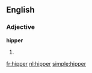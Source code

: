 ==English==

===Adjective===
'''hipper'''
# {{comparative of|hip}}

[[fr:hipper]]
[[nl:hipper]]
[[simple:hipper]]